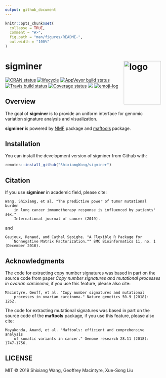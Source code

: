 ```yaml
---
output: github_document
---
```


<!-- README.md is generated from README.Rmd. Please edit that file -->

```r
knitr::opts_chunk$set(
  collapse = TRUE,
  comment = "#>",
  fig.path = "man/figures/README-",
  out.width = "100%"
)
```


# sigminer <img src="man/figures/logo.png" align="right"  height="140" width="120" alt="logo"/>

[![CRAN status](https://www.r-pkg.org/badges/version/sigminer)](https://cran.r-project.org/package=sigminer) [![lifecycle](https://img.shields.io/badge/lifecycle-maturing-blue.svg)](https://www.tidyverse.org/lifecycle/#maturing) [![AppVeyor build status](https://ci.appveyor.com/api/projects/status/github/ShixiangWang/sigminer?branch=master&svg=true)](https://ci.appveyor.com/project/ShixiangWang/sigminer) [![Travis build status](https://travis-ci.org/ShixiangWang/sigminer.svg?branch=master)](https://travis-ci.org/ShixiangWang/sigminer) [![Coverage status](https://codecov.io/gh/ShixiangWang/sigminer/branch/master/graph/badge.svg)](https://codecov.io/github/ShixiangWang/sigminer?branch=master) [![](http://cranlogs.r-pkg.org/badges/grand-total/sigminer?color=orange)](https://cran.rstudio.com/web/packages/sigminer/index.html) [![emoji-log](https://cdn.rawgit.com/ahmadawais/stuff/ca97874/emoji-log/non-flat-round.svg)](https://github.com/ahmadawais/Emoji-Log/)

## Overview

The goal of **sigminer** is to provide an uniform interface for genomic variation signature analysis and visualization. 

**sigminer** is powered by [NMF](https://github.com/renozao/NMF) package and [maftools](https://github.com/PoisonAlien/maftools) package.

## Installation

You can install the development version of sigminer from Github with:

```r
remotes::install_github("ShixiangWang/sigminer")
```


## Citation

If you use **sigminer** in academic field, please cite:

```
Wang, Shixiang, et al. "The predictive power of tumor mutational burden 
    in lung cancer immunotherapy response is influenced by patients' sex."
    International journal of cancer (2019).
```

and

```
Gaujoux, Renaud, and Cathal Seoighe. "A Flexible R Package for 
    Nonnegative Matrix Factorization."" BMC Bioinformatics 11, no. 1 (December 2010).
```

## Acknowledgments

The code for extracting copy number signatures was based in part on the source code 
from paper *Copy number signatures and mutational processes in ovarian carcinoma*, 
if you use this feature, please also cite:

```
Macintyre, Geoff, et al. "Copy number signatures and mutational
    processes in ovarian carcinoma." Nature genetics 50.9 (2018): 1262.
```

The code for extracting mutational signatures was based in part on the source 
code of the **maftools** package, if you use this feature, please also cite:

```
Mayakonda, Anand, et al. "Maftools: efficient and comprehensive analysis
    of somatic variants in cancer." Genome research 28.11 (2018): 1747-1756.
```


## LICENSE

MIT &copy; 2019 Shixiang Wang, Geoffrey Macintyre, Xue-Song Liu
